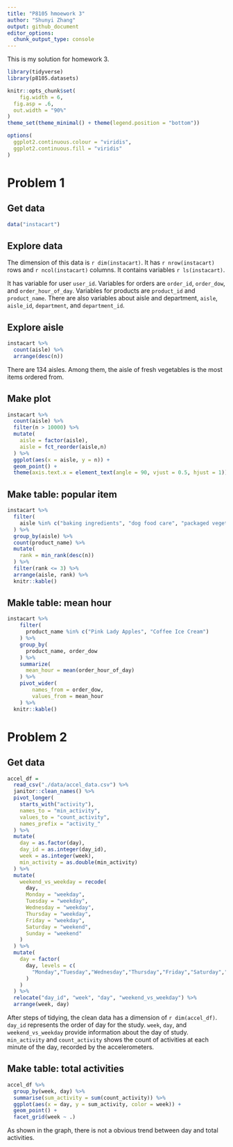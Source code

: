 ```yaml
---
title: "P8105 hmoework 3"
author: "Shunyi Zhang"
output: github_document
editor_options: 
  chunk_output_type: console
---
```


This is my solution for homework 3.

```r
library(tidyverse)
library(p8105.datasets)

knitr::opts_chunk$set(
	fig.width = 6, 
  fig.asp = .6,
  out.width = "90%"
)
theme_set(theme_minimal() + theme(legend.position = "bottom"))

options(
  ggplot2.continuous.colour = "viridis",
  ggplot2.continuous.fill = "viridis"
)
```

# Problem 1 


## Get data
```r
data("instacart")
```


## Explore data
The dimension of this data is `r dim(instacart)`. It has `r nrow(instacart)` rows and `r ncol(instacart)` columns. It contains variables `r ls(instacart)`. 

It has variable for user `user_id`. Variables for orders are `order_id`, `order_dow`, and `order_hour_of_day`. Variables for products are `product_id` and `product_name`. There are also variables about aisle and department, `aisle`, `aisle_id`, `department`, and `department_id`.


## Explore aisle
```r
instacart %>% 
  count(aisle) %>% 
  arrange(desc(n))
```

There are 134 aisles. Among them, the aisle of fresh vegetables is the most items ordered from.


## Make plot
```r
instacart %>% 
  count(aisle) %>% 
  filter(n > 10000) %>% 
  mutate(
    aisle = factor(aisle),
    aisle = fct_reorder(aisle,n)
  ) %>% 
  ggplot(aes(x = aisle, y = n)) + 
  geom_point() + 
  theme(axis.text.x = element_text(angle = 90, vjust = 0.5, hjust = 1))
```


## Make table: popular item
```r
instacart %>% 
  filter(
    aisle %in% c("baking ingredients", "dog food care", "packaged vegetables fruits")
  ) %>% 
  group_by(aisle) %>% 
  count(product_name) %>% 
  mutate(
    rank = min_rank(desc(n))
  ) %>% 
  filter(rank <= 3) %>% 
  arrange(aisle, rank) %>% 
  knitr::kable()
```


## Makle table: mean hour
```r
instacart %>% 
	filter(
	  product_name %in% c("Pink Lady Apples", "Coffee Ice Cream")
	) %>% 
	group_by(
	  product_name, order_dow
	) %>% 
	summarize(
	  mean_hour = mean(order_hour_of_day)
	) %>% 
	pivot_wider(
		names_from = order_dow,
		values_from = mean_hour
	) %>% 
  knitr::kable()
```



# Problem 2


## Get data
```r
accel_df = 
  read_csv("./data/accel_data.csv") %>% 
  janitor::clean_names() %>% 
  pivot_longer(
    starts_with("activity"),
    names_to = "min_activity",
    values_to = "count_activity",
    names_prefix = "activity_"
  ) %>% 
  mutate(
    day = as.factor(day), 
    day_id = as.integer(day_id), 
    week = as.integer(week), 
    min_activity = as.double(min_activity)
  ) %>% 
  mutate(
    weekend_vs_weekday = recode(
      day, 
      Monday = "weekday", 
      Tuesday = "weekday", 
      Wednesday = "weekday", 
      Thursday = "weekday", 
      Friday = "weekday", 
      Saturday = "weekend", 
      Sunday = "weekend" 
    )
  ) %>% 
  mutate(
    day = factor(
      day, levels = c(
        "Monday","Tuesday","Wednesday","Thursday","Friday","Saturday","Sunday"
      )
    )
  ) %>% 
  relocate("day_id", "week", "day", "weekend_vs_weekday") %>% 
  arrange(week, day)
```

After steps of tidying, the clean data has a dimension of `r dim(accel_df)`. `day_id` represents the order of day for the study. `week`, `day`, and `weekend_vs_weekday` provide information about the day of study. `min_activity` and `count_activity` shows the count of activities at each minute of the day, recorded by the accelerometers.


## Make table: total activities
```r
accel_df %>% 
  group_by(week, day) %>% 
  summarise(sum_activity = sum(count_activity)) %>% 
  ggplot(aes(x = day, y = sum_activity, color = week)) +
  geom_point() +
  facet_grid(week ~ .)
```

As shown in the graph, there is not a obvious trend between day and total activities. 
